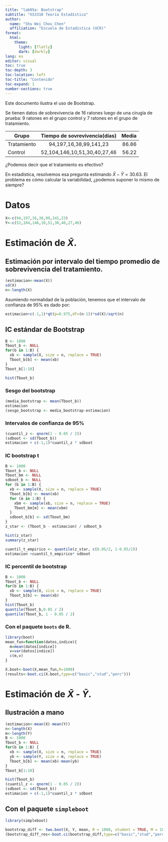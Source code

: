 ```yaml
---
title: "lab05a: Bootstrap"
subtitle: "XS3310 Teoría Estadística"
author: 
  name: "Shu Wei Chou Chen"
  affiliation: "Escuela de Estadística (UCR)"
format: 
  html:
    theme: 
      light: [flatly]
      dark: [darkly]
lang: es
editor: visual
toc: true
toc-depth: 3
toc-location: left
toc-title: "Contenido"
toc-expand: 1
number-sections: true
---
```


Este documento ilustra el uso de Bootstrap.

Se tienen datos de sobrevivencia de 16 ratones luego de una cirugía de prueba: 9 ratones en el grupo control y 7 ratones en el grupo de tratamiento.

| Grupo       | Tiempo de sovrevivencia(días) | Media |
|-------------|:-----------------------------:|------:|
| Tratamiento |    94,197,16,38,99,141,23     | 86.86 |
| Control     | 52,104,146,10,51,30,40,27,46  | 56.22 |

¿Podemos decir que el tratamiento es efectivo?

En estadística, resolvemos esa pregunta estimando $\bar{X}- \bar{Y} = 30.63$. El problema es cómo calcular la variabilidad, ¿podemos suponer lo mismo de siempre?

# Datos

```r
X<-c(94,197,16,38,99,141,23)
Y<-c(52,104,146,10,51,30,40,27,46)
```

# Estimación de $\bar{X}$.

## Estimación por intervalo del tiempo promedio de sobrevivencia del tratamiento.

```r
(estimacion<-mean(X))
sd(X)
n<-length(X)
```

Asumiendo normalidad de la población, tenemos que el intervalo de confianza de 95% es dado por:

```r
estimacion+c(-1,1)*qt(p=0.975,df=(n-1))*sd(X)/sqrt(n)
```

## IC estándar de Bootstrap

```r
B <- 1000
Tboot_b <- NULL
for(b in 1:B) {
  xb <- sample(X, size = n, replace = TRUE)
  Tboot_b[b] <- mean(xb)
}
Tboot_b[1:10]

hist(Tboot_b)
```

### Sesgo del bootstrap

```r
(media_bootstrap <- mean(Tboot_b))
estimacion
(sesgo_bootstrap <- media_bootstrap-estimacion)
```

### Intervalos de confianza de 95%

```r
(cuantil_z <- qnorm(1 - 0.05 / 2))
(sdboot <- sd(Tboot_b))
estimacion + c(-1,1)*cuantil_z * sdboot
```

### IC bootstrap t

```r
B <- 1000
Tboot_b <- NULL
Tboot_bm <- NULL
sdboot_b <- NULL
for (b in 1:B) {
  xb <- sample(X, size = n, replace = TRUE)
  Tboot_b[b] <- mean(xb)
  for (m in 1:B) {
    xbm <- sample(xb, size = n, replace = TRUE)
    Tboot_bm[m] <- mean(xbm)
  }
  sdboot_b[b] <- sd(Tboot_bm)
}
z_star <- (Tboot_b - estimacion) / sdboot_b

hist(z_star)
summary(z_star)
```

```r
cuantil_t_empirico <- quantile(z_star, c(0.05/2, 1-0.05/2))
estimacion +cuantil_t_empirico* sdboot
```

### IC percentil de bootstrap

```r
B <- 1000
Tboot_b <- NULL
for(b in 1:B) {
  xb <- sample(X, size = n, replace = TRUE)
  Tboot_b[b] <- mean(xb)
}
hist(Tboot_b)
quantile(Tboot_b,0.05 / 2)
quantile(Tboot_b, 1 - 0.05 / 2)
```

### Con el paquete `boots` de R.

```r
library(boot) 
mean_fun=function(datos,indice){ 
  m=mean(datos[indice]) 
  v=var(datos[indice]) 
  c(m,v)
}

X.boot<-boot(X,mean_fun,R=1000) 
(results<-boot.ci(X.boot,type=c("basic","stud","perc")))
```

# Estimación de $\bar{X}$ - $\bar{Y}$.

## Ilustración a mano

```r
(estimacion<-mean(X)-mean(Y))
n<-length(X)
m<-length(Y)
B <- 1000
Tboot_b <- NULL
for(b in 1:B) {
  xb <- sample(X, size = n, replace = TRUE)
  yb <- sample(Y, size = m, replace = TRUE)
  Tboot_b[b] <- mean(xb)-mean(yb)
}
Tboot_b[1:10]
```

```r
hist(Tboot_b)
(cuantil_z <- qnorm(1 - 0.05 / 2))
(sdboot <- sd(Tboot_b))
estimacion + c(-1,1)*cuantil_z * sdboot
```

## Con el paquete `simpleboot`

```r
library(simpleboot)

bootstrap_diff <- two.boot(X, Y, mean, R = 1000, student = TRUE, M = 1000)
(bootstrap_diff_res<-boot.ci(bootstrap_diff,type=c("basic","stud","perc")))
```
